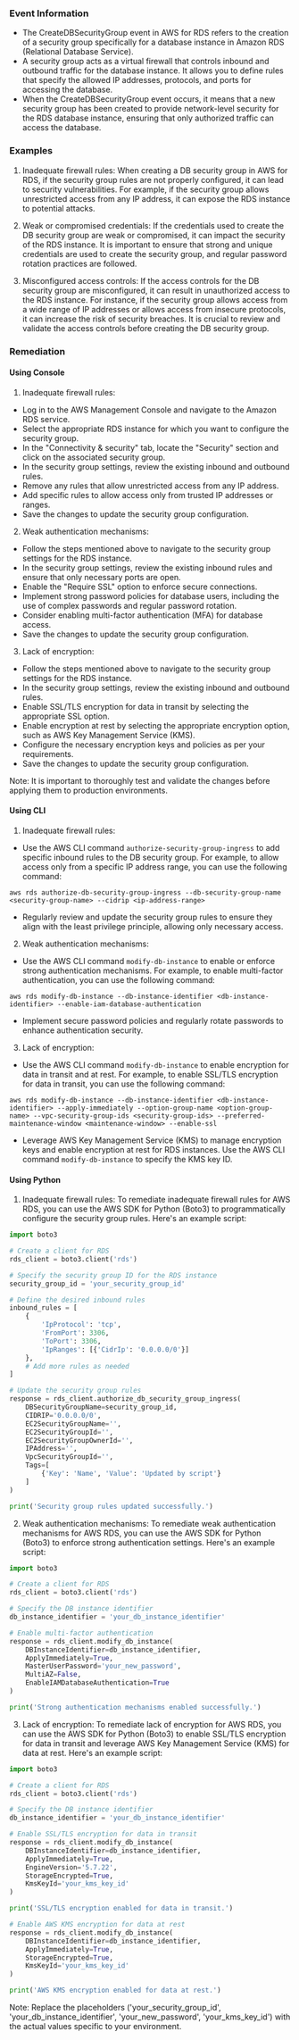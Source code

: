 
### Event Information

- The CreateDBSecurityGroup event in AWS for RDS refers to the creation of a security group specifically for a database instance in Amazon RDS (Relational Database Service).
- A security group acts as a virtual firewall that controls inbound and outbound traffic for the database instance. It allows you to define rules that specify the allowed IP addresses, protocols, and ports for accessing the database.
- When the CreateDBSecurityGroup event occurs, it means that a new security group has been created to provide network-level security for the RDS database instance, ensuring that only authorized traffic can access the database.


### Examples

1. Inadequate firewall rules: When creating a DB security group in AWS for RDS, if the security group rules are not properly configured, it can lead to security vulnerabilities. For example, if the security group allows unrestricted access from any IP address, it can expose the RDS instance to potential attacks.

2. Weak or compromised credentials: If the credentials used to create the DB security group are weak or compromised, it can impact the security of the RDS instance. It is important to ensure that strong and unique credentials are used to create the security group, and regular password rotation practices are followed.

3. Misconfigured access controls: If the access controls for the DB security group are misconfigured, it can result in unauthorized access to the RDS instance. For instance, if the security group allows access from a wide range of IP addresses or allows access from insecure protocols, it can increase the risk of security breaches. It is crucial to review and validate the access controls before creating the DB security group.

### Remediation

#### Using Console

1. Inadequate firewall rules:
- Log in to the AWS Management Console and navigate to the Amazon RDS service.
- Select the appropriate RDS instance for which you want to configure the security group.
- In the "Connectivity & security" tab, locate the "Security" section and click on the associated security group.
- In the security group settings, review the existing inbound and outbound rules.
- Remove any rules that allow unrestricted access from any IP address.
- Add specific rules to allow access only from trusted IP addresses or ranges.
- Save the changes to update the security group configuration.

2. Weak authentication mechanisms:
- Follow the steps mentioned above to navigate to the security group settings for the RDS instance.
- In the security group settings, review the existing inbound rules and ensure that only necessary ports are open.
- Enable the "Require SSL" option to enforce secure connections.
- Implement strong password policies for database users, including the use of complex passwords and regular password rotation.
- Consider enabling multi-factor authentication (MFA) for database access.
- Save the changes to update the security group configuration.

3. Lack of encryption:
- Follow the steps mentioned above to navigate to the security group settings for the RDS instance.
- In the security group settings, review the existing inbound and outbound rules.
- Enable SSL/TLS encryption for data in transit by selecting the appropriate SSL option.
- Enable encryption at rest by selecting the appropriate encryption option, such as AWS Key Management Service (KMS).
- Configure the necessary encryption keys and policies as per your requirements.
- Save the changes to update the security group configuration.

Note: It is important to thoroughly test and validate the changes before applying them to production environments.

#### Using CLI

1. Inadequate firewall rules:
- Use the AWS CLI command `authorize-security-group-ingress` to add specific inbound rules to the DB security group. For example, to allow access only from a specific IP address range, you can use the following command:
```
aws rds authorize-db-security-group-ingress --db-security-group-name <security-group-name> --cidrip <ip-address-range>
```
- Regularly review and update the security group rules to ensure they align with the least privilege principle, allowing only necessary access.

2. Weak authentication mechanisms:
- Use the AWS CLI command `modify-db-instance` to enable or enforce strong authentication mechanisms. For example, to enable multi-factor authentication, you can use the following command:
```
aws rds modify-db-instance --db-instance-identifier <db-instance-identifier> --enable-iam-database-authentication
```
- Implement secure password policies and regularly rotate passwords to enhance authentication security.

3. Lack of encryption:
- Use the AWS CLI command `modify-db-instance` to enable encryption for data in transit and at rest. For example, to enable SSL/TLS encryption for data in transit, you can use the following command:
```
aws rds modify-db-instance --db-instance-identifier <db-instance-identifier> --apply-immediately --option-group-name <option-group-name> --vpc-security-group-ids <security-group-ids> --preferred-maintenance-window <maintenance-window> --enable-ssl
```
- Leverage AWS Key Management Service (KMS) to manage encryption keys and enable encryption at rest for RDS instances. Use the AWS CLI command `modify-db-instance` to specify the KMS key ID.

#### Using Python

1. Inadequate firewall rules: To remediate inadequate firewall rules for AWS RDS, you can use the AWS SDK for Python (Boto3) to programmatically configure the security group rules. Here's an example script:

```python
import boto3

# Create a client for RDS
rds_client = boto3.client('rds')

# Specify the security group ID for the RDS instance
security_group_id = 'your_security_group_id'

# Define the desired inbound rules
inbound_rules = [
    {
        'IpProtocol': 'tcp',
        'FromPort': 3306,
        'ToPort': 3306,
        'IpRanges': [{'CidrIp': '0.0.0.0/0'}]
    },
    # Add more rules as needed
]

# Update the security group rules
response = rds_client.authorize_db_security_group_ingress(
    DBSecurityGroupName=security_group_id,
    CIDRIP='0.0.0.0/0',
    EC2SecurityGroupName='',
    EC2SecurityGroupId='',
    EC2SecurityGroupOwnerId='',
    IPAddress='',
    VpcSecurityGroupId='',
    Tags=[
        {'Key': 'Name', 'Value': 'Updated by script'}
    ]
)

print('Security group rules updated successfully.')
```

2. Weak authentication mechanisms: To remediate weak authentication mechanisms for AWS RDS, you can use the AWS SDK for Python (Boto3) to enforce strong authentication settings. Here's an example script:

```python
import boto3

# Create a client for RDS
rds_client = boto3.client('rds')

# Specify the DB instance identifier
db_instance_identifier = 'your_db_instance_identifier'

# Enable multi-factor authentication
response = rds_client.modify_db_instance(
    DBInstanceIdentifier=db_instance_identifier,
    ApplyImmediately=True,
    MasterUserPassword='your_new_password',
    MultiAZ=False,
    EnableIAMDatabaseAuthentication=True
)

print('Strong authentication mechanisms enabled successfully.')
```

3. Lack of encryption: To remediate lack of encryption for AWS RDS, you can use the AWS SDK for Python (Boto3) to enable SSL/TLS encryption for data in transit and leverage AWS Key Management Service (KMS) for data at rest. Here's an example script:

```python
import boto3

# Create a client for RDS
rds_client = boto3.client('rds')

# Specify the DB instance identifier
db_instance_identifier = 'your_db_instance_identifier'

# Enable SSL/TLS encryption for data in transit
response = rds_client.modify_db_instance(
    DBInstanceIdentifier=db_instance_identifier,
    ApplyImmediately=True,
    EngineVersion='5.7.22',
    StorageEncrypted=True,
    KmsKeyId='your_kms_key_id'
)

print('SSL/TLS encryption enabled for data in transit.')

# Enable AWS KMS encryption for data at rest
response = rds_client.modify_db_instance(
    DBInstanceIdentifier=db_instance_identifier,
    ApplyImmediately=True,
    StorageEncrypted=True,
    KmsKeyId='your_kms_key_id'
)

print('AWS KMS encryption enabled for data at rest.')
```

Note: Replace the placeholders ('your_security_group_id', 'your_db_instance_identifier', 'your_new_password', 'your_kms_key_id') with the actual values specific to your environment.


